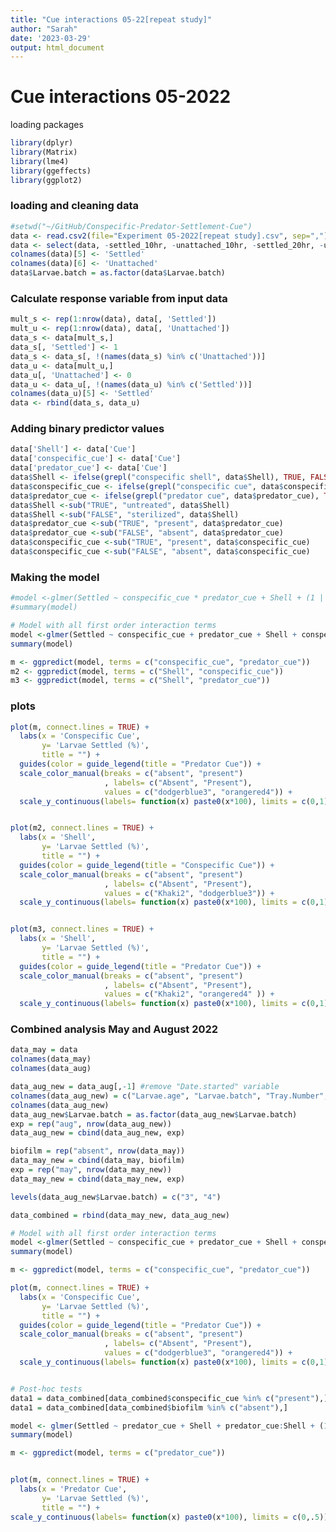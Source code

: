 ```yaml
---
title: "Cue interactions 05-22[repeat study]"
author: "Sarah"
date: '2023-03-29'
output: html_document
---
```


# Cue interactions 05-2022  


loading packages 

```r
library(dplyr)
library(Matrix)
library(lme4)
library(ggeffects)
library(ggplot2)
```

### loading and cleaning data
```r
#setwd("~/GitHub/Conspecific-Predator-Settlement-Cue")
data <- read.csv2(file="Experiment 05-2022[repeat study].csv", sep=",")
data <- select(data, -settled_10hr, -unattached_10hr, -settled_20hr, -unattached_20hr)
colnames(data)[5] <- 'Settled'
colnames(data)[6] <- 'Unattached'
data$Larvae.batch = as.factor(data$Larvae.batch)
```

### Calculate response variable from input data
```r
mult_s <- rep(1:nrow(data), data[, 'Settled'])
mult_u <- rep(1:nrow(data), data[, 'Unattached'])
data_s <- data[mult_s,]
data_s[, 'Settled'] <- 1
data_s <- data_s[, !(names(data_s) %in% c('Unattached'))]
data_u <- data[mult_u,]
data_u[, 'Unattached'] <- 0
data_u <- data_u[, !(names(data_u) %in% c('Settled'))]
colnames(data_u)[5] <- 'Settled'
data <- rbind(data_s, data_u)
```

### Adding binary predictor values
```r
data['Shell'] <- data['Cue']
data['conspecific_cue'] <- data['Cue']
data['predator_cue'] <- data['Cue']
data$Shell <- ifelse(grepl("conspecific shell", data$Shell), TRUE, FALSE)
data$conspecific_cue <- ifelse(grepl("conspecific cue", data$conspecific_cue), TRUE, FALSE)
data$predator_cue <- ifelse(grepl("predator cue", data$predator_cue), TRUE, FALSE)
data$Shell <-sub("TRUE", "untreated", data$Shell)
data$Shell <-sub("FALSE", "sterilized", data$Shell)
data$predator_cue <-sub("TRUE", "present", data$predator_cue)
data$predator_cue <-sub("FALSE", "absent", data$predator_cue)
data$conspecific_cue <-sub("TRUE", "present", data$conspecific_cue)
data$conspecific_cue <-sub("FALSE", "absent", data$conspecific_cue)
```

### Making the model 

```r
#model <-glmer(Settled ~ conspecific_cue * predator_cue + Shell + (1 | Larvae.age) + (1 | Larvae.batch), data = data, family = binomial)
#summary(model)

# Model with all first order interaction terms
model <-glmer(Settled ~ conspecific_cue + predator_cue + Shell + conspecific_cue:predator_cue + conspecific_cue:Shell + predator_cue:Shell + (1 | Larvae.age) + (1 | Larvae.batch), data = data, family = binomial)
summary(model)

m <- ggpredict(model, terms = c("conspecific_cue", "predator_cue"))
m2 <- ggpredict(model, terms = c("Shell", "conspecific_cue"))
m3 <- ggpredict(model, terms = c("Shell", "predator_cue"))
```

### plots 

```r
plot(m, connect.lines = TRUE) +
  labs(x = 'Conspecific Cue', 
       y= 'Larvae Settled (%)',
       title = "") +
  guides(color = guide_legend(title = "Predator Cue")) +
  scale_color_manual(breaks = c("absent", "present")
                     , labels= c("Absent", "Present"),
                     values = c("dodgerblue3", "orangered4")) +
  scale_y_continuous(labels= function(x) paste0(x*100), limits = c(0,1))


plot(m2, connect.lines = TRUE) +
  labs(x = 'Shell', 
       y= 'Larvae Settled (%)',
       title = "") +
  guides(color = guide_legend(title = "Conspecific Cue")) +
  scale_color_manual(breaks = c("absent", "present")
                     , labels= c("Absent", "Present"),
                     values = c("Khaki2", "dodgerblue3")) +
  scale_y_continuous(labels= function(x) paste0(x*100), limits = c(0,1)) 


plot(m3, connect.lines = TRUE) +
  labs(x = 'Shell', 
       y= 'Larvae Settled (%)',
       title = "") +
  guides(color = guide_legend(title = "Predator Cue")) +
  scale_color_manual(breaks = c("absent", "present")
                     , labels= c("Absent", "Present"),
                     values = c("Khaki2", "orangered4" )) +
  scale_y_continuous(labels= function(x) paste0(x*100), limits = c(0,1))
```


### Combined analysis May and August 2022

```r

data_may = data
colnames(data_may)
colnames(data_aug)

data_aug_new = data_aug[,-1] #remove "Date.started" variable
colnames(data_aug_new) = c("Larvae.age", "Larvae.batch", "Tray.Number", "Cue", "Settled", "Shell", "conspecific_cue", "predator_cue", "biofilm")
colnames(data_aug_new)
data_aug_new$Larvae.batch = as.factor(data_aug_new$Larvae.batch)
exp = rep("aug", nrow(data_aug_new))
data_aug_new = cbind(data_aug_new, exp)

biofilm = rep("absent", nrow(data_may))
data_may_new = cbind(data_may, biofilm)
exp = rep("may", nrow(data_may_new))
data_may_new = cbind(data_may_new, exp)

levels(data_aug_new$Larvae.batch) = c("3", "4")

data_combined = rbind(data_may_new, data_aug_new)

# Model with all first order interaction terms
model <-glmer(Settled ~ conspecific_cue + predator_cue + Shell + conspecific_cue:predator_cue + conspecific_cue:Shell + predator_cue:Shell + (1 | Larvae.age) + (1 | Larvae.batch) + (1 | biofilm) + (1 | exp), data = data_combined, family = binomial)
summary(model)

m <- ggpredict(model, terms = c("conspecific_cue", "predator_cue"))

plot(m, connect.lines = TRUE) +
  labs(x = 'Conspecific Cue', 
       y= 'Larvae Settled (%)',
       title = "") +
  guides(color = guide_legend(title = "Predator Cue")) +
  scale_color_manual(breaks = c("absent", "present")
                     , labels= c("Absent", "Present"),
                     values = c("dodgerblue3", "orangered4")) +
  scale_y_continuous(labels= function(x) paste0(x*100), limits = c(0,1))


# Post-hoc tests
data1 = data_combined[data_combined$conspecific_cue %in% c("present"),]
data1 = data_combined[data_combined$biofilm %in% c("absent"),]

model <- glmer(Settled ~ predator_cue + Shell + predator_cue:Shell + (1|biofilm) + (1|Larvae.age) + (1|Larvae.batch) + (1|exp), data = data1, family = binomial)
summary(model)

m <- ggpredict(model, terms = c("predator_cue"))


plot(m, connect.lines = TRUE) + 
  labs(x = 'Predator Cue', 
       y= 'Larvae Settled (%)',
       title = "") +
scale_y_continuous(labels= function(x) paste0(x*100), limits = c(0,.5)) 

```